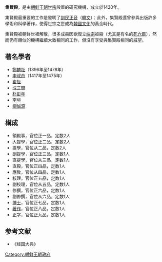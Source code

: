 {{Otheruses|集賢殿書院}}
'''集賢殿'''，是由[[朝鲜王朝|朝鲜王朝]][[朝鲜世宗|世宗]]設置的研究機構，成立於1420年。

集賢殿最重要的工作是發明了[[訓民正音|訓民正音]]（[[韓文|韓文]]）；此外，集賢殿還曾參與出版許多學術和科學著作，使得世宗之世成為[[韓國文化|韓國文化]]的黃金時代。

集賢殿被朝鲜世祖解散，​​很多成員因欲復立[[端宗|端宗]]被殺（尤其是有名的[[死六臣|死六臣]]），然而仍有類似的機構繼續大致相同的工作，但沒有享受與集賢殿相同的威望。

==著名學者==
*[[鄭麟趾|鄭麟趾]]（1396年至1478年）
*[[申叔舟|申叔舟]]（1417年至1475年）
*[[崔恆|崔恆]]
*[[成三問|成三問]]
*[[朴彭年|朴彭年]]
*[[李塏|李塏]]
*[[柳誠源|柳誠源]]

==構成==
*領殿事，官位正一品，定数2人
*大提學，官位正二品，定数2人
*提學，官位从二品，定数2人
*副提學，官位正三品，定数1人
*直提學，官位从三品，定数1人
*直殿，官位正四品，定数1人
*應敎，官位从四品，定数1人
*校理，官位正五品，定数1人
*副校理，官位从五品，定数1人
*修撰，官位正六品，定数1人
*副修撰，官位从六品，定数1人
*[[博士|博士]]，官位正七品，定数1人
*[[著作|著作]]，官位正八品，定数1人
*正字，官位正九品，定数1人

==参考文献==
*《经国大典》

{{朝鲜王朝官制}}
[[Category:朝鲜王朝政府|Category:朝鲜王朝政府]]